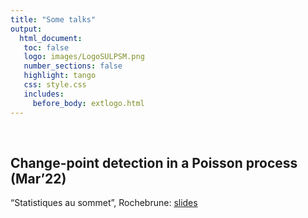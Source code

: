 ```yaml
---
title: "Some talks"
output: 
  html_document:
   toc: false
   logo: images/LogoSULPSM.png
   number_sections: false
   highlight: tango
   css: style.css
   includes:
     before_body: extlogo.html
---
```


<br>

## Change-point detection in a Poisson process (Mar'22)

"Statistiques au sommet", Rochebrune: [slides](slides/Rochebrune-2203.pdf)

